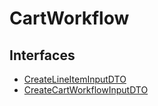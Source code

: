 
# CartWorkflow

## Interfaces

- [CreateLineItemInputDTO](../CartWorkflow/interfaces/types.WorkflowTypes.CartWorkflow.CreateLineItemInputDTO/page.mdx)
- [CreateCartWorkflowInputDTO](../CartWorkflow/interfaces/types.WorkflowTypes.CartWorkflow.CreateCartWorkflowInputDTO/page.mdx)
